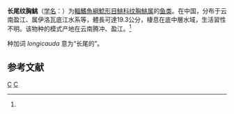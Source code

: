 {{Speciesbox
| status = NE
| status_system = IUCN3.1
| genus = Glyptothorax
| species = longicauda
| authority = Li, 1984<ref name='id6650'>{{cite web| url =http://www.bioinfo.cn/db05/BjdwSpecies.php?action=view&id=6650| title =长尾纹胸鮡| work =《中国动物物种编目数据库》| publisher =中国科学院微生物研究所| author =中国科学院动物研究所| accessdate =2009-04-11| deadurl =yes| archiveurl =https://web.archive.org/web/20160305061538/http://www.bioinfo.cn/db05/BjdwSpecies.php?action=view&id=6650| archivedate =2016-03-05}}</ref>
}}

'''长尾纹胸鮡'''（[[学名|学名]]：{{lang|la|''Glyptothorax longicauda''}}）为[[輻鰭魚綱|輻鰭魚綱]][[鯰形目|鯰形目]][[鮡科|鮡科]][[纹胸鮡属|纹胸鮡属]]的[[鱼类|鱼类]]。在中国，分布于云南盈江、属伊洛瓦底江水系等，體長可達19.3公分，棲息在底中層水域，生活習性不明。该物种的模式产地在云南腾冲、盈江。<ref name='id6650'/>

种加词 ''longicauda'' 意为“长尾的”。

== 参考文献 ==
{{reflist}}

{{Taxonbar|from=Q3761066}}

[[Category:纹胸鮡属|C]]
[[Category:1984年描述的鱼类|C]]
